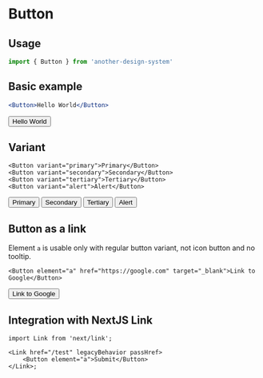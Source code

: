 
# Button

## Usage

```jsx
import { Button } from 'another-design-system'
```

## Basic example

```jsx
<Button>Hello World</Button>
```

<Button>Hello World</Button>

## Variant

```tsx
<Button variant="primary">Primary</Button>
<Button variant="secondary">Secondary</Button>
<Button variant="tertiary">Tertiary</Button>
<Button variant="alert">Alert</Button>
```

<Button variant="primary">Primary</Button>
<Button variant="secondary">Secondary</Button>
<Button variant="tertiary">Tertiary</Button>
<Button variant="alert">Alert</Button>

## Button as a link

Element `a` is usable only with regular button variant, not icon button and no tooltip.

```tsx
<Button element="a" href="https://google.com" target="_blank">Link to Google</Button>
```

<Button element="a" href="https://google.com" target="_blank">Link to Google</Button>

## Integration with NextJS Link

```tsx
import Link from 'next/link';

<Link href="/test" legacyBehavior passHref>
    <Button element="a">Submit</Button>
</Link>;
```